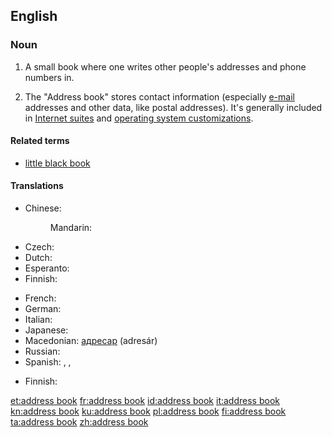 ==English==
{{wikipedia}}

===Noun===
{{en-noun|head=[[address]] [[book]]}}

# A small book where one writes other people's addresses and phone numbers in.
# {{context|computing|lang=en}} The "Address book" stores contact information (especially [[e-mail]] addresses and other data, like postal addresses).  It's generally included in [[w:Internet suite|Internet suites]] and  [[w:operating  system|operating system customizations]].

====Related terms====
* [[little black book]]

====Translations====
{{trans-top|small book with addresses}}
* Chinese:
*: Mandarin: {{t|cmn|地址簿|tr=dìzhǐbù|sc=Hani}}
* Czech: {{t-|cs|adresář|m}}
* Dutch: {{t+|nl|adresboek|n}}
* Esperanto: {{t-|eo|adreslibro}}
* Finnish: {{t-|fi|osoitekirja}}
{{trans-mid}}
* French: {{t-|fr|carnet d'adresses|m}}
* German: {{t+|de|Adressbuch|n}}
* Italian: {{t+|it|rubrica|f}}
* Japanese: {{t-|ja|アドレス帳|tr=adoresu-chō|sc=Jpan}}
* Macedonian: [[адресар]] (adresár) {{g|m}}
* Russian: {{t+|ru|адресная книга|f|tr=ádresnaja kníga|sc=Cyrl}}
* Spanish: {{t|es|directorio|m-d}}, {{t|es|agenda de direcciones|f}}, {{t|es|libreta de direcciones|f}}
{{trans-bottom}}

{{trans-top|computing: file containing e-mail addresses and other data on one's contacts}}
* Finnish: {{t-|fi|osoitekirja}}
{{trans-mid}}
{{trans-bottom}}

[[et:address book]]
[[fr:address book]]
[[id:address book]]
[[it:address book]]
[[kn:address book]]
[[ku:address book]]
[[pl:address book]]
[[fi:address book]]
[[ta:address book]]
[[zh:address book]]